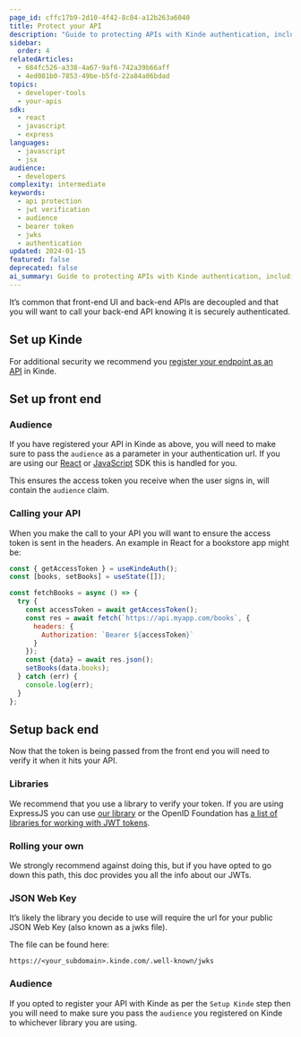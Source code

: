 ```yaml
---
page_id: cffc17b9-2d10-4f42-8c84-a12b263a6040
title: Protect your API
description: "Guide to protecting APIs with Kinde authentication, including frontend setup, backend verification, and JWT handling"
sidebar:
  order: 4
relatedArticles:
  - 684fc526-a338-4a67-9af6-742a39b66aff
  - 4ed081b0-7853-49be-b5fd-22a84a86bdad
topics:
  - developer-tools
  - your-apis
sdk:
  - react
  - javascript
  - express
languages:
  - javascript
  - jsx
audience:
  - developers
complexity: intermediate
keywords:
  - api protection
  - jwt verification
  - audience
  - bearer token
  - jwks
  - authentication
updated: 2024-01-15
featured: false
deprecated: false
ai_summary: Guide to protecting APIs with Kinde authentication, including frontend setup, backend verification, and JWT handling
---
```


It’s common that front-end UI and back-end APIs are decoupled and that you will want to call your back-end API knowing it is securely authenticated.

## **Set up Kinde**

For additional security we recommend you [register your endpoint as an API](/developer-tools/your-apis/register-manage-apis/) in Kinde.

## **Set up front end**

### **Audience**

If you have registered your API in Kinde as above, you will need to make sure to pass the `audience` as a parameter in your authentication url. If you are using our [React](/developer-tools/sdks/frontend/react-sdk/#audience) or [JavaScript](/developer-tools/sdks/frontend/javascript-sdk/#audience) SDK this is handled for you.

This ensures the access token you receive when the user signs in, will contain the `audience` claim.

### **Calling your API**

When you make the call to your API you will want to ensure the access token is sent in the headers. An example in React for a bookstore app might be:

```jsx
const { getAccessToken } = useKindeAuth();
const [books, setBooks] = useState([]);

const fetchBooks = async () => {
  try {
    const accessToken = await getAccessToken();
    const res = await fetch(`https://api.myapp.com/books`, {
      headers: {
        Authorization: `Bearer ${accessToken}`
      }
    });
    const {data} = await res.json();
    setBooks(data.books);
  } catch (err) {
    console.log(err);
  }
};
```

## **Setup back end**

Now that the token is being passed from the front end you will need to verify it when it hits your API.

### **Libraries**

We recommend that you use a library to verify your token. If you are using ExpressJS you can use [our library](/developer-tools/sdks/backend/express-sdk/#verify-jwt) or the OpenID Foundation has [a list of libraries for working with JWT tokens](https://openid.net/developers/jwt/).

### **Rolling your own**

We strongly recommend against doing this, but if you have opted to go down this path, this doc provides you all the info about our JWTs.

### **JSON Web Key**

It’s likely the library you decide to use will require the url for your public JSON Web Key (also known as a jwks file).

The file can be found here:

`https://<your_subdomain>.kinde.com/.well-known/jwks`

### **Audience**

If you opted to register your API with Kinde as per the `Setup Kinde` step then you will need to make sure you pass the `audience` you registered on Kinde to whichever library you are using.
